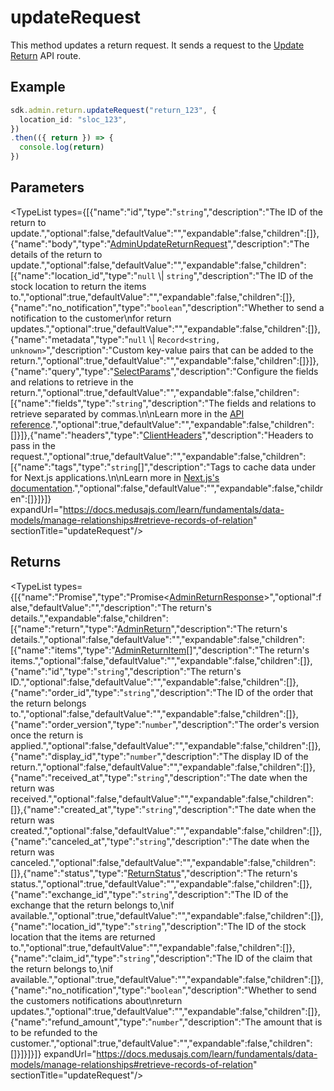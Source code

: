 
# updateRequest

This method updates a return request. It sends a request to the
[Update Return](https://docs.medusajs.com/api/admin#returns\_postreturnsid)
API route.

## Example

```ts
sdk.admin.return.updateRequest("return_123", {
  location_id: "sloc_123",
})
.then(({ return }) => {
  console.log(return)
})
```

## Parameters

<TypeList types={[{"name":"id","type":"`string`","description":"The ID of the return to update.","optional":false,"defaultValue":"","expandable":false,"children":[]},{"name":"body","type":"[AdminUpdateReturnRequest](../../../../../types/HttpTypes/interfaces/types.HttpTypes.AdminUpdateReturnRequest/page.mdx)","description":"The details of the return to update.","optional":false,"defaultValue":"","expandable":false,"children":[{"name":"location_id","type":"`null` \\| `string`","description":"The ID of the stock location to return the items to.","optional":true,"defaultValue":"","expandable":false,"children":[]},{"name":"no_notification","type":"`boolean`","description":"Whether to send a notification to the customer\nfor return updates.","optional":true,"defaultValue":"","expandable":false,"children":[]},{"name":"metadata","type":"`null` \\| `Record<string, unknown>`","description":"Custom key-value pairs that can be added to the return.","optional":true,"defaultValue":"","expandable":false,"children":[]}]},{"name":"query","type":"[SelectParams](../../../../../types/HttpTypes/interfaces/types.HttpTypes.SelectParams/page.mdx)","description":"Configure the fields and relations to retrieve in the return.","optional":true,"defaultValue":"","expandable":false,"children":[{"name":"fields","type":"`string`","description":"The fields and relations to retrieve separated by commas.\n\nLearn more in the [API reference](https://docs.medusajs.com/api/store#select-fields-and-relations).","optional":true,"defaultValue":"","expandable":false,"children":[]}]},{"name":"headers","type":"[ClientHeaders](../../../types/js_sdk.admin.ClientHeaders/page.mdx)","description":"Headers to pass in the request.","optional":true,"defaultValue":"","expandable":false,"children":[{"name":"tags","type":"`string`[]","description":"Tags to cache data under for Next.js applications.\n\nLearn more in [Next.js's documentation](https://nextjs.org/docs/app/building-your-application/caching#fetch-optionsnexttags-and-revalidatetag).","optional":false,"defaultValue":"","expandable":false,"children":[]}]}]} expandUrl="https://docs.medusajs.com/learn/fundamentals/data-models/manage-relationships#retrieve-records-of-relation" sectionTitle="updateRequest"/>

## Returns

<TypeList types={[{"name":"Promise","type":"Promise&#60;[AdminReturnResponse](../../../../../types/HttpTypes/interfaces/types.HttpTypes.AdminReturnResponse/page.mdx)&#62;","optional":false,"defaultValue":"","description":"The return's details.","expandable":false,"children":[{"name":"return","type":"[AdminReturn](../../../../../types/HttpTypes/interfaces/types.HttpTypes.AdminReturn/page.mdx)","description":"The return's details.","optional":false,"defaultValue":"","expandable":false,"children":[{"name":"items","type":"[AdminReturnItem](../../../../../types/HttpTypes/interfaces/types.HttpTypes.AdminReturnItem/page.mdx)[]","description":"The return's items.","optional":false,"defaultValue":"","expandable":false,"children":[]},{"name":"id","type":"`string`","description":"The return's ID.","optional":false,"defaultValue":"","expandable":false,"children":[]},{"name":"order_id","type":"`string`","description":"The ID of the order that the return belongs to.","optional":false,"defaultValue":"","expandable":false,"children":[]},{"name":"order_version","type":"`number`","description":"The order's version once the return is applied.","optional":false,"defaultValue":"","expandable":false,"children":[]},{"name":"display_id","type":"`number`","description":"The display ID of the return.","optional":false,"defaultValue":"","expandable":false,"children":[]},{"name":"received_at","type":"`string`","description":"The date when the return was received.","optional":false,"defaultValue":"","expandable":false,"children":[]},{"name":"created_at","type":"`string`","description":"The date when the return was created.","optional":false,"defaultValue":"","expandable":false,"children":[]},{"name":"canceled_at","type":"`string`","description":"The date when the return was canceled.","optional":false,"defaultValue":"","expandable":false,"children":[]},{"name":"status","type":"[ReturnStatus](../../../../../order/types/order.ReturnStatus/page.mdx)","description":"The return's status.","optional":true,"defaultValue":"","expandable":false,"children":[]},{"name":"exchange_id","type":"`string`","description":"The ID of the exchange that the return belongs to,\nif available.","optional":true,"defaultValue":"","expandable":false,"children":[]},{"name":"location_id","type":"`string`","description":"The ID of the stock location that the items are returned to.","optional":true,"defaultValue":"","expandable":false,"children":[]},{"name":"claim_id","type":"`string`","description":"The ID of the claim that the return belongs to,\nif available.","optional":true,"defaultValue":"","expandable":false,"children":[]},{"name":"no_notification","type":"`boolean`","description":"Whether to send the customers notifications about\nreturn updates.","optional":true,"defaultValue":"","expandable":false,"children":[]},{"name":"refund_amount","type":"`number`","description":"The amount that is to be refunded to the customer.","optional":true,"defaultValue":"","expandable":false,"children":[]}]}]}]} expandUrl="https://docs.medusajs.com/learn/fundamentals/data-models/manage-relationships#retrieve-records-of-relation" sectionTitle="updateRequest"/>
